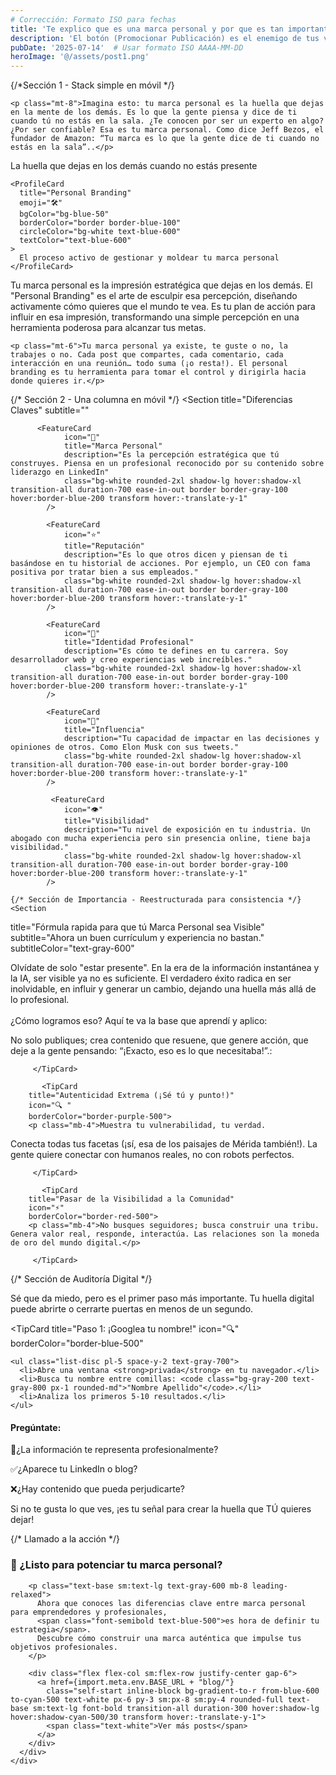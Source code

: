 ```yaml
---
# Corrección: Formato ISO para fechas
title: 'Te explico que es una marca personal y por que es tan importante'
description: 'El botón (Promocionar Publicación) es el enemigo de tus ventas'
pubDate: '2025-07-14'  # Usar formato ISO AAAA-MM-DD
heroImage: '@/assets/post1.png'
---
```



   {/*Sección 1 - Stack simple en móvil */}
 <Section 
  title="¿Qué es la Marca Personal?" 
  subtitle="(¡Te lo cuento fácil!)"
  subtitleColor="text-gray-600">

    <p class="mt-8">Imagina esto: tu marca personal es la huella que dejas en la mente de los demás. Es lo que la gente piensa y dice de ti cuando tú no estás en la sala. ¿Te conocen por ser un experto en algo? ¿Por ser confiable? Esa es tu marca personal. Como dice Jeff Bezos, el fundador de Amazon: “Tu marca es lo que la gente dice de ti cuando no estás en la sala”..</p>

  <div class="grid grid-cols-1 md:grid-cols-2 gap-4 mt-6">
    <ProfileCard 
      title="Marca Personal" 
      emoji="🎯"
      bgColor="bg-purple-100"
      borderColor="border border-purple-400"
      circleColor="bg-white text-purple-600"
      textColor="text-purple-700"
    >
      La huella que dejas en los demás cuando no estás presente
    </ProfileCard>
    
    <ProfileCard 
      title="Personal Branding" 
      emoji="🛠️"
      bgColor="bg-blue-50"
      borderColor="border border-blue-100"
      circleColor="bg-white text-blue-600"
      textColor="text-blue-600"
    >
      El proceso activo de gestionar y moldear tu marca personal
    </ProfileCard>
  </div>

<div class="mt-6 ">
      <p class="text-blue-500 font-medium">Tu marca personal es la impresión estratégica que dejas en los demás. El "Personal Branding" es el arte de esculpir esa percepción, diseñando activamente cómo quieres que el mundo te vea. Es tu plan de acción para influir en esa impresión, transformando una simple percepción en una herramienta poderosa para alcanzar tus metas.</p>
    </div>

    <p class="mt-6">Tu marca personal ya existe, te guste o no, la trabajes o no. Cada post que compartes, cada comentario, cada interacción en una reunión… todo suma (¡o resta!). El personal branding es tu herramienta para tomar el control y dirigirla hacia donde quieres ir.</p>

    

</Section>


{/* Sección 2 - Una columna en móvil */}
     <Section 
  title="Diferencias Claves" 
  subtitle=""
 
>
          <FeatureCard
                icon="🎯"
                title="Marca Personal"
                description="Es la percepción estratégica que tú construyes. Piensa en un profesional reconocido por su contenido sobre liderazgo en LinkedIn"
                class="bg-white rounded-2xl shadow-lg hover:shadow-xl transition-all duration-700 ease-in-out border border-gray-100 hover:border-blue-200 transform hover:-translate-y-1"
            />

            <FeatureCard
                icon="⭐"
                title="Reputación"
                description="Es lo que otros dicen y piensan de ti basándose en tu historial de acciones. Por ejemplo, un CEO con fama positiva por tratar bien a sus empleados."
                class="bg-white rounded-2xl shadow-lg hover:shadow-xl transition-all duration-700 ease-in-out border border-gray-100 hover:border-blue-200 transform hover:-translate-y-1"
            />

            <FeatureCard
                icon="👔"
                title="Identidad Profesional"
                description="Es cómo te defines en tu carrera. Soy desarrollador web y creo experiencias web increíbles."
                class="bg-white rounded-2xl shadow-lg hover:shadow-xl transition-all duration-700 ease-in-out border border-gray-100 hover:border-blue-200 transform hover:-translate-y-1"
            />

            <FeatureCard
                icon="📢"
                title="Influencia"
                description="Tu capacidad de impactar en las decisiones y opiniones de otros. Como Elon Musk con sus tweets."
                class="bg-white rounded-2xl shadow-lg hover:shadow-xl transition-all duration-700 ease-in-out border border-gray-100 hover:border-blue-200 transform hover:-translate-y-1"
            />

             <FeatureCard
                icon="👁️"
                title="Visibilidad"
                description="Tu nivel de exposición en tu industria. Un abogado con mucha experiencia pero sin presencia online, tiene baja visibilidad."
                class="bg-white rounded-2xl shadow-lg hover:shadow-xl transition-all duration-700 ease-in-out border border-gray-100 hover:border-blue-200 transform hover:-translate-y-1"
            />

</Section>
   
    {/* Sección de Importancia - Reestructurada para consistencia */}
    <Section 
  title="Fórmula rapida para que tú Marca Personal sea Visible" 
  subtitle="Ahora un buen currículum y experiencia no bastan."
  subtitleColor="text-gray-600"
  >
<p class="text-sm sm:text-base text-gray-600 italic mb-6">
        Olvídate de solo "estar presente". En la era de la información instantánea y la IA, ser visible ya no es suficiente. El verdadero éxito radica en ser inolvidable, en influir y generar un cambio, dejando una huella más allá de lo profesional.
        <br /><br />
        ¿Cómo logramos eso? Aquí te va la base que aprendí y aplico:
      </p>
    <TipCard 
        title="Pasar de la Presencia a la Influencia" 
        icon="💡" 
        borderColor="border-blue-500">
        <p class="mb-4">No solo publiques; crea contenido que resuene, que genere acción, que deje a la gente pensando: “¡Exacto, eso es lo que necesitaba!”.:</p>

         </TipCard>

           <TipCard 
        title="Autenticidad Extrema (¡Sé tú y punto!)" 
        icon="🔍 " 
        borderColor="border-purple-500">
        <p class="mb-4">Muestra tu vulnerabilidad, tu verdad.
Conecta todas tus facetas (¡sí, esa de los paisajes de Mérida también!).
La gente quiere conectar con humanos reales, no con robots perfectos.</p>

         </TipCard>

           <TipCard 
        title="Pasar de la Visibilidad a la Comunidad" 
        icon="⚡" 
        borderColor="border-red-500">
        <p class="mb-4">No busques seguidores; busca construir una tribu. Genera valor real, responde, interactúa. Las relaciones son la moneda de oro del mundo digital.</p>

         </TipCard>

        
  </Section>
  

  {/* Sección de Auditoría Digital */}
<Section 
  title="Descubre tu Huella Digital y lo que dice de ti" 
  subtitle="¡Con esta mini-auditoría, sabrás cómo te ven los demás!"
  subtitleColor="text-gray-600"
>
  <p class="mb-6">
    Sé que da miedo, pero es el primer paso más importante. Tu huella digital puede abrirte o cerrarte puertas en menos de un segundo.
  </p>

  <TipCard
    title="Paso 1: ¡Googlea tu nombre!"
    icon="🔍"
    borderColor="border-blue-500"
  >
    <ul class="list-disc pl-5 space-y-2 text-gray-700">
      <li>Abre una ventana <strong>privada</strong> en tu navegador.</li>
      <li>Busca tu nombre entre comillas: <code class="bg-gray-200 text-gray-800 px-1 rounded-md">"Nombre Apellido"</code>.</li>
      <li>Analiza los primeros 5-10 resultados.</li>
    </ul>
  </TipCard>

  <div class="mt-8">
    <h4 class="not-prose font-bold mb-4 text-lg text-[#000033]">Pregúntate:</h4>
    <div class="space-y-4">
      <p class="flex items-start"><span class="mr-3 text-xl">🤔</span><span>¿La información te representa profesionalmente?</span></p>
      <p class="flex items-start"><span class="mr-3 text-xl">✅</span><span>¿Aparece tu LinkedIn o blog?</span></p>
      <p class="flex items-start"><span class="mr-3 text-xl">❌</span><span>¿Hay contenido que pueda perjudicarte?</span></p>
    </div>
  </div>

  <div class="mt-8 p-4 bg-blue-50 border-l-4 border-blue-500 rounded-r-lg">
    <p class="font-medium text-blue-800">
      Si no te gusta lo que ves, ¡es tu señal para crear la huella que TÚ quieres dejar!
    </p>
  </div>
</Section>

 {/* Llamado a la acción */}
    <div class="bg-gradient-to-r from-[#000033] to-blue-800 rounded-lg p-4 sm:p-6 text-white mb-8">
      <div class="max-w-2xl mx-auto">
        <h3 class="font-bold text-2xl sm:text-3xl text-white mb-4">
          <span class="inline-block mr-2">🚀</span> ¿Listo para potenciar tu marca personal?
        </h3>
        
        <p class="text-base sm:text-lg text-gray-600 mb-8 leading-relaxed">
          Ahora que conoces las diferencias clave entre marca personal para emprendedores y profesionales, 
          <span class="font-semibold text-blue-500">es hora de definir tu estrategia</span>. 
          Descubre cómo construir una marca auténtica que impulse tus objetivos profesionales.
        </p>
        
        <div class="flex flex-col sm:flex-row justify-center gap-6">
          <a href={import.meta.env.BASE_URL + "blog/"} 
            class="self-start inline-block bg-gradient-to-r from-blue-600 to-cyan-500 text-white px-6 py-3 sm:px-8 sm:py-4 rounded-full text-base sm:text-lg font-bold transition-all duration-300 hover:shadow-lg hover:shadow-cyan-500/30 transform hover:-translate-y-1">
            <span class="text-white">Ver más posts</span>
          </a>
        </div>
      </div>
    </div>